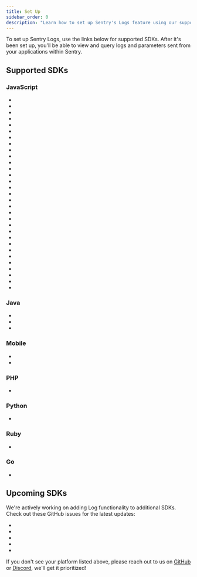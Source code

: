 ```yaml
---
title: Set Up
sidebar_order: 0
description: "Learn how to set up Sentry's Logs feature using our supported SDKs."
---
```


<Include name="feature-stage-beta-logs.mdx" />

To set up Sentry Logs, use the links below for supported SDKs. After it's been set up, you'll be able to view and query logs and parameters sent from your applications within Sentry.

## Supported SDKs

### JavaScript

- <LinkWithPlatformIcon
    platform="javascript.browser"
    label="Browser JavaScript"
    url="/platforms/javascript/logs/"
  />
- <LinkWithPlatformIcon
    platform="javascript.angular"
    label="Angular"
    url="/platforms/javascript/guides/angular/logs/"
  />
- <LinkWithPlatformIcon
    platform="javascript.astro"
    label="Astro"
    url="/platforms/javascript/guides/astro/logs/"
  />
- <LinkWithPlatformIcon
    platform="javascript.aws-lambda"
    label="AWS Lambda"
    url="/platforms/javascript/guides/aws-lambda/logs/"
  />
- <LinkWithPlatformIcon
    platform="javascript.azure-functions"
    label="Azure Functions"
    url="/platforms/javascript/guides/azure-functions/logs/"
  />
- <LinkWithPlatformIcon
    platform="javascript.bun"
    label="Bun"
    url="/platforms/javascript/guides/bun/logs/"
  />
- <LinkWithPlatformIcon
    platform="javascript.cloudflare"
    label="Cloudflare"
    url="/platforms/javascript/guides/cloudflare/logs/"
  />
- <LinkWithPlatformIcon
    platform="javascript.connect"
    label="Connect"
    url="/platforms/javascript/guides/connect/logs/"
  />
- <LinkWithPlatformIcon
    platform="javascript.electron"
    label="Electron"
    url="/platforms/javascript/guides/electron/logs/"
  />
- <LinkWithPlatformIcon
    platform="javascript.ember"
    label="Ember"
    url="/platforms/javascript/guides/ember/logs/"
  />
- <LinkWithPlatformIcon
    platform="javascript.express"
    label="Express"
    url="/platforms/javascript/guides/express/logs/"
  />
- <LinkWithPlatformIcon
    platform="javascript.fastify"
    label="Fastify"
    url="/platforms/javascript/guides/fastify/logs/"
  />
- <LinkWithPlatformIcon
    platform="javascript.gatsby"
    label="Gatsby"
    url="/platforms/javascript/guides/gatsby/logs/"
  />
- <LinkWithPlatformIcon
    platform="javascript.gcp-functions"
    label="Google Cloud Functions"
    url="/platforms/javascript/guides/gcp-functions/logs/"
  />
- <LinkWithPlatformIcon
    platform="javascript.hapi"
    label="Hapi"
    url="/platforms/javascript/guides/hapi/logs/"
  />
- <LinkWithPlatformIcon
    platform="javascript.hono"
    label="Hono"
    url="/platforms/javascript/guides/hono/logs/"
  />
- <LinkWithPlatformIcon
    platform="javascript.koa"
    label="Koa"
    url="/platforms/javascript/guides/koa/logs/"
  />
- <LinkWithPlatformIcon
    platform="javascript.nestjs"
    label="Nest.js"
    url="/platforms/javascript/guides/nestjs/logs/"
  />
- <LinkWithPlatformIcon
    platform="javascript.node"
    label="Node.js"
    url="/platforms/javascript/guides/node/logs/"
  />
- <LinkWithPlatformIcon
    platform="javascript.nextjs"
    label="Next.js"
    url="/platforms/javascript/guides/nextjs/logs/"
  />
- <LinkWithPlatformIcon
    platform="javascript.nuxt"
    label="Nuxt"
    url="/platforms/javascript/guides/nuxt/logs/"
  />
- <LinkWithPlatformIcon
    platform="javascript.react"
    label="React"
    url="/platforms/javascript/guides/react/logs/"
  />
- <LinkWithPlatformIcon
    platform="javascript.react-router"
    label="React Router"
    url="/platforms/javascript/guides/react-router/logs/"
  />
- <LinkWithPlatformIcon
    platform="javascript.remix"
    label="Remix"
    url="/platforms/javascript/guides/remix/logs/"
  />
- <LinkWithPlatformIcon
    platform="javascript.solid"
    label="Solid"
    url="/platforms/javascript/guides/solid/logs/"
  />
- <LinkWithPlatformIcon
    platform="javascript.solidstart"
    label="SolidStart"
    url="/platforms/javascript/guides/solidstart/logs/"
  />
- <LinkWithPlatformIcon
    platform="javascript.svelte"
    label="Svelte"
    url="/platforms/javascript/guides/svelte/logs/"
  />
- <LinkWithPlatformIcon
    platform="javascript.sveltekit"
    label="SvelteKit"
    url="/platforms/javascript/guides/sveltekit/logs/"
  />
- <LinkWithPlatformIcon
    platform="javascript.tanstackstart-react"
    label="TanStack Start"
    url="/platforms/javascript/guides/tanstackstart-react/logs/"
  />
- <LinkWithPlatformIcon
    platform="javascript.vue"
    label="Vue"
    url="/platforms/javascript/guides/vue/logs/"
  />
- <LinkWithPlatformIcon
    platform="javascript.wasm"
    label="Wasm"
    url="/platforms/javascript/guides/wasm/logs/"
  />

### Java

- <LinkWithPlatformIcon
    platform="java"
    label="Java"
    url="/platforms/java/logs/"
  />
- <LinkWithPlatformIcon
    platform="java.spring"
    label="Spring"
    url="/platforms/java/guides/spring/logs/"
  />
- <LinkWithPlatformIcon
    platform="java.spring-boot"
    label="Spring Boot"
    url="/platforms/java/guides/spring-boot/logs/"
  />

### Mobile

- <LinkWithPlatformIcon
    platform="android"
    label="Android"
    url="/platforms/android/logs/"
  />
- <LinkWithPlatformIcon
    platform="dart.flutter"
    label="Flutter"
    url="/platforms/dart/guides/flutter/logs/"
  />

### PHP

- <LinkWithPlatformIcon
    platform="php"
    label="PHP"
    url="/platforms/dart/guides/php/logs/"
  />

### Python

- <LinkWithPlatformIcon
    platform="python"
    label="Python"
    url="/platforms/python/logs/"
  />

### Ruby

- <LinkWithPlatformIcon
    platform="ruby"
    label="Ruby"
    url="/platforms/ruby/logs/"
  />

### Go

- <LinkWithPlatformIcon platform="go" label="Go" url="/platforms/go/logs/" />

## Upcoming SDKs

We're actively working on adding Log functionality to additional SDKs. Check out these GitHub issues for the latest updates:

- <LinkWithPlatformIcon
    platform="cocoa"
    label="Cocoa (iOS)"
    url="https://github.com/getsentry/sentry-cocoa/issues/5122"
  />
- <LinkWithPlatformIcon
    platform="elixir"
    label="Elixir"
    url="https://github.com/getsentry/sentry-elixir/issues/886"
  />
- <LinkWithPlatformIcon
    platform="react-native"
    label="React Native"
    url="https://github.com/getsentry/sentry-react-native/issues/4820"
  />
- <LinkWithPlatformIcon
    platform="dotnet"
    label=".NET"
    url="https://github.com/getsentry/sentry-dotnet/issues/4132"
  />
- <LinkWithPlatformIcon
    platform="unity"
    label="Unity"
    url="https://github.com/getsentry/sentry-unity/issues/2172"
  />

If you don't see your platform listed above, please reach out to us on [GitHub](https://github.com/getsentry/sentry/discussions/86804) or [Discord](https://discord.gg/sentry), we'll get it prioritized!
